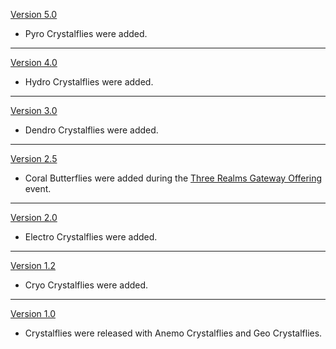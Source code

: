 {{Change History/Header}}
[[Version 5.0]]
* Pyro Crystalflies were added.
----
[[Version 4.0]]
* Hydro Crystalflies were added.
----
[[Version 3.0]]
* Dendro Crystalflies were added.
----
[[Version 2.5]]
* Coral Butterflies were added during the [[Three Realms Gateway Offering]] event.
----
[[Version 2.0]]
* Electro Crystalflies were added.
----
[[Version 1.2]]
* Cryo Crystalflies were added.
----
[[Version 1.0]]
* Crystalflies were released with Anemo Crystalflies and Geo Crystalflies.